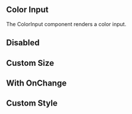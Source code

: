 

<Meta of={ColorInputStories} />

## Color Input

The ColorInput component renders a color input.

<Canvas of={ColorInputStories.Default} />

## Disabled

<Canvas of={ColorInputStories.Disabled} />

## Custom Size

<Canvas of={ColorInputStories.CustomSize} />

## With OnChange

<Canvas of={ColorInputStories.WithOnChange} />

## Custom Style

<Canvas of={ColorInputStories.CustomStyle} />
